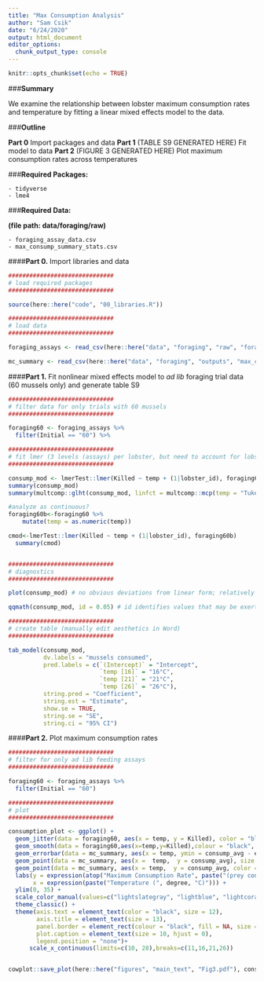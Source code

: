 ```yaml
---
title: "Max Consumption Analysis"
author: "Sam Csik"
date: "6/24/2020"
output: html_document
editor_options: 
  chunk_output_type: console
---
```


```r
knitr::opts_chunk$set(echo = TRUE)
```

###**Summary**

We examine the relationship between lobster maximum consumption rates and temperature by fitting a linear mixed effects model to the data.

###**Outline**

**Part 0** Import packages and data
**Part 1** (TABLE S9 GENERATED HERE) Fit model to data
**Part 2** (FIGURE 3 GENERATED HERE) Plot maximum consumption rates across temperatures

###**Required Packages:**

    - tidyverse
    - lme4

###**Required Data:**

**(file path: data/foraging/raw)**

    - foraging_assay_data.csv 
    - max_consump_summary_stats.csv

####**Part 0.** Import libraries and data
```r
##############################
# load required packages
##############################

source(here::here("code", "00_libraries.R"))

##############################
# load data
##############################

foraging_assays <- read_csv(here::here("data", "foraging", "raw", "foraging_assay_data.csv")) 

mc_summary <- read_csv(here::here("data", "foraging", "outputs", "max_consump_summary_stats.csv"))
```   

####**Part 1.** Fit nonlinear mixed effects model to *ad lib* foraging trial data (60 mussels only) and generate table S9
```r
##############################
# filter data for only trials with 60 mussels
##############################

foraging60 <- foraging_assays %>% 
  filter(Initial == "60") %>% 

##############################
# fit lmer (3 levels (assays) per lobster, but need to account for lobster as random effect so still using this method)
##############################

consump_mod <- lmerTest::lmer(Killed ~ temp + (1|lobster_id), foraging60) # varying slope only
summary(consump_mod)
summary(multcomp::glht(consump_mod, linfct = multcomp::mcp(temp = "Tukey")))

#analyze as continuous?
foraging60b<-foraging60 %>%
    mutate(temp = as.numeric(temp))

cmod<-lmerTest::lmer(Killed ~ temp + (1|lobster_id), foraging60b)
  summary(cmod)


##############################
# diagnostics
##############################

plot(consump_mod) # no obvious deviations from linear form; relatively constant variance for all data (good!)

qqmath(consump_mod, id = 0.05) # id identifies values that may be exerting undue influence on the model (i.e. outliers); fairly normal (good)

##############################
# create table (manually edit aesthetics in Word)
##############################

tab_model(consump_mod, 
          dv.labels = "mussels consumed",
          pred.labels = c(`(Intercept)` = "Intercept",
                          `temp [16]` = "16°C",
                          `temp [21]` = "21°C",
                          `temp [26]` = "26°C"),
          string.pred = "Coefficient",
          string.est = "Estimate",
          show.se = TRUE,
          string.se = "SE",
          string.ci = "95% CI")
```

####**Part 2.** Plot maximum consumption rates
```r
##############################
# filter for only ad lib feeding assays
##############################

foraging60 <- foraging_assays %>% 
  filter(Initial == "60")

##############################
# plot
##############################

consumption_plot <- ggplot() + 
  geom_jitter(data = foraging60, aes(x = temp, y = Killed), color = "black", width = 0.2, alpha = 0.2, size = 3) + 
  geom_smooth(data = foraging60,aes(x=temp,y=Killed),colour = "black", method = "lm",se=F)+
  geom_errorbar(data = mc_summary, aes(x = temp, ymin = consump_avg - error, ymax = consump_avg + error), width = 0.1, size = 1, color = "black") +
  geom_point(data = mc_summary, aes(x =  temp,  y = consump_avg), size = 6, colour = "black") +
  geom_point(data = mc_summary, aes(x = temp,  y = consump_avg, color = as.factor(temp)), size = 4.5) +
  labs(y = expression(atop("Maximum Consumption Rate", paste("(prey consumed" ~ predator^{-1} ~ "24",~hr^{-1},")"))),
       x = expression(paste("Temperature (", degree, "C)"))) +
  ylim(0, 35) +
  scale_color_manual(values=c("lightslategray", "lightblue", "lightcoral", "indianred4")) +
  theme_classic() + 
  theme(axis.text = element_text(color = "black", size = 12),
        axis.title = element_text(size = 13),
        panel.border = element_rect(colour = "black", fill = NA, size = 0.7),
        plot.caption = element_text(size = 10, hjust = 0),
        legend.position = "none")+
      scale_x_continuous(limits=c(10, 28),breaks=c(11,16,21,26)) 


cowplot::save_plot(here::here("figures", "main_text", "Fig3.pdf"), consumption_plot, base_width = 5, base_height = 4)
```

